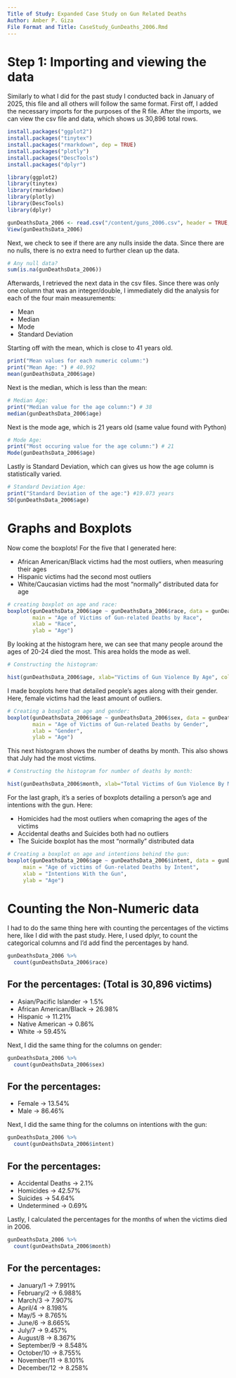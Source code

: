 ---
Title of Study: Expanded Case Study on Gun Related Deaths 
Author: Amber P. Giza
File Format and Title: CaseStudy_GunDeaths_2006.Rmd
---

# Step 1: Importing and viewing the data

Similarly to what I did for the past study I conducted back in January of 2025, 
this file and all others will follow the same format. First off, I added the necessary 
imports for the purposes of the R file. After the imports, we can view the csv file 
and data, which shows us 30,896 total rows. 

```{r}
install.packages("ggplot2")
install.packages("tinytex")
install.packages("rmarkdown", dep = TRUE)
install.packages("plotly")
install.packages("DescTools")
install.packages("dplyr")

library(ggplot2)
library(tinytex)
library(rmarkdown)
library(plotly)
library(DescTools)
library(dplyr)

gunDeathsData_2006 <- read.csv("/content/guns_2006.csv", header = TRUE, sep = ",")
View(gunDeathsData_2006)
```

Next, we check to see if there are any nulls inside the data. Since there are no nulls,
there is no extra need to further clean up the data.

```{r}
# Any null data?
sum(is.na(gunDeathsData_2006))
```

Afterwards, I retrieved the next data in the csv files. Since there was only one column
that was an integer/double, I immediately did the analysis for each of the four main measurements:

* Mean
* Median
* Mode
* Standard Deviation

Starting off with the mean, which is close to 41 years old.

```{r}
print("Mean values for each numeric column:")
print("Mean Age: ") # 40.992
mean(gunDeathsData_2006$age)
```

Next is the median, which is less than the mean:

```{r}
# Median Age:
print("Median value for the age column:") # 38
median(gunDeathsData_2006$age)
```

Next is the mode age, which is 21 years old (same value found with Python)

```{r}
# Mode Age:
print("Most occuring value for the age column:") # 21
Mode(gunDeathsData_2006$age)
```

Lastly is Standard Deviation, which can gives us how the age column is statistically varied.

```{r}
# Standard Deviation Age:
print("Standard Deviation of the age:") #19.073 years
SD(gunDeathsData_2006$age)
```

# Graphs and Boxplots

Now come the boxplots! For the five that I generated here:

* African American/Black victims had the most outliers, when measuring their ages
* Hispanic victims had the second most outliers
* White/Caucasian victims had the most "normally" distributed data for age

```{r, echo=FALSE}
# creating boxplot on age and race:
boxplot(gunDeathsData_2006$age ~ gunDeathsData_2006$race, data = gunDeathsData_2006,
        main = "Age of Victims of Gun-related Deaths by Race",
        xlab = "Race",
        ylab = "Age") 
```

By looking at the histogram here, we can see that many people around the ages of 20-24
died the most. This area holds the mode as well.

```{r, echo=FALSE}
# Constructing the histogram:

hist(gunDeathsData_2006$age, xlab="Victims of Gun Violence By Age", col = "red", border = "black")
```

I made boxplots here that detailed people's ages along with their gender. Here, female victims
had the least amount of outliers.

```{r, echo=FALSE}
# Creating a boxplot on age and gender:
boxplot(gunDeathsData_2006$age ~ gunDeathsData_2006$sex, data = gunDeathsData_2006,
        main = "Age of Victims of Gun-related Deaths by Gender",
        xlab = "Gender",
        ylab = "Age")
```

This next histogram shows the number of deaths by month. This also shows that July had the most 
victims.

```{r, echo=FALSE}
# Constructing the histogram for number of deaths by month:

hist(gunDeathsData_2006$month, xlab="Total Victims of Gun Violence By Month", col = "blue", border = "black")
```

For the last graph, it's a series of boxplots detailing a person's age and intentions with the gun.
Here:

* Homicides had the most outliers when comapring the ages of the victims
* Accidental deaths and Suicides both had no outliers
* The Suicide boxplot has the most "normally" distributed data

```{r, echo=FALSE}
# Creating a boxplot on age and intentions behind the gun:
boxplot(gunDeathsData_2006$age ~ gunDeathsData_2006$intent, data = gunDeathsData_2006,
     main = "Age of victims of Gun-related Deaths by Intent",
     xlab = "Intentions With the Gun",
     ylab = "Age")
```
# Counting the Non-Numeric data

I had to do the same thing here with counting the percentages of the victims here, like I did with 
the past study. Here, I used dplyr, to count the categorical columns and I'd add find the percentages
by hand. 

```{r}
gunDeathsData_2006 %>%
  count(gunDeathsData_2006$race)
```

## For the percentages: (Total is 30,896 victims)
* Asian/Pacific Islander -> 1.5%
* African American/Black -> 26.98%
* Hispanic -> 11.21%
* Native American -> 0.86%
* White -> 59.45%

Next, I did the same thing for the columns on gender:

```{r}
gunDeathsData_2006 %>%
  count(gunDeathsData_2006$sex)
```

## For the percentages:
* Female -> 13.54%
* Male -> 86.46%

Next, I did the same thing for the columns on intentions with the gun:

```{r}
gunDeathsData_2006 %>%
  count(gunDeathsData_2006$intent)
```

## For the percentages:
* Accidental Deaths -> 2.1%
* Homicides -> 42.57%
* Suicides -> 54.64%
* Undetermined -> 0.69%

Lastly, I calculated the percentages for the months of when the victims died in 2006.

```{r}
gunDeathsData_2006 %>%
  count(gunDeathsData_2006$month)
```

## For the percentages:
* January/1 -> 7.991%
* February/2 -> 6.988%
* March/3 -> 7.907%
* April/4 -> 8.198%
* May/5 -> 8.765%
* June/6 -> 8.665%
* July/7 -> 9.457%
* August/8 -> 8.367%
* September/9 -> 8.548%
* October/10 -> 8.755%
* November/11 -> 8.101%
* December/12 -> 8.258%
